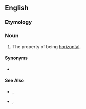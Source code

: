 ==English==

===Etymology===
{{suffix|en|horizontal|ness}}

===Noun===
{{en-noun|-}}

# The property of being [[horizontal]].

====Synonyms====
* {{sense|property of being horizontal}} {{l|en|horizontality}}

====See Also====
* {{l|en|verticalness}}, {{l|en|verticality}} {{gloss|the property of being vertical}}
* {{l|en|anteroposteriorness}}, {{l|en|anteroposteriority}} {{gloss|the property of being anteroposterior}}